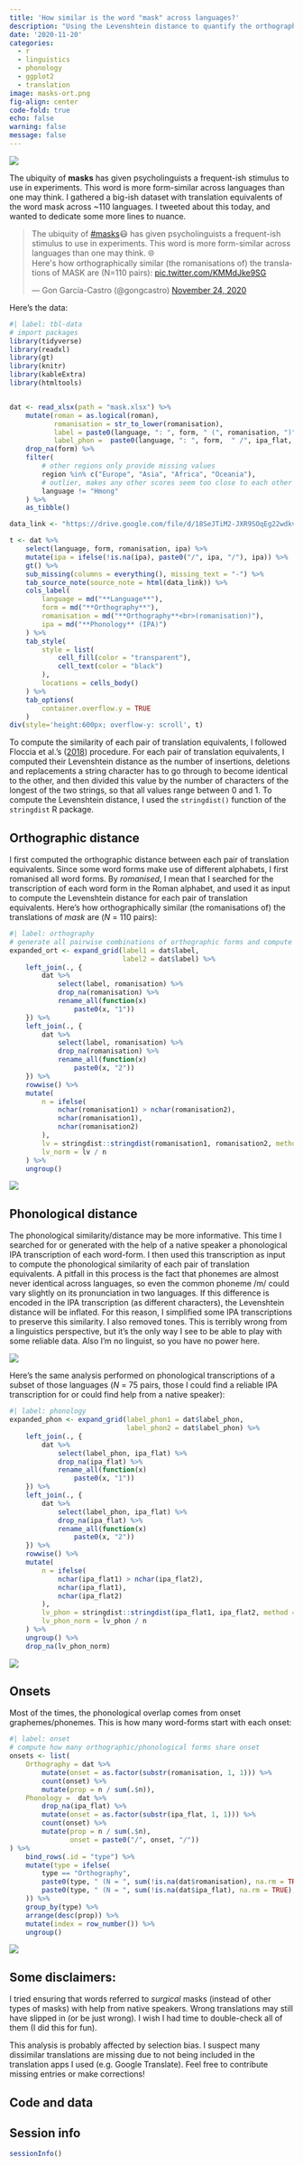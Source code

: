 ---
title: 'How similar is the word "mask" across languages?'
description: "Using the Levenshtein distance to quantify the orthographic and phonlogical similarity between translation equivalents of the word *mask* across multiple languages."
date: '2020-11-20'
categories:
  - r
  - linguistics
  - phonology
  - ggplot2
  - translation
image: masks-ort.png
fig-align: center
code-fold: true
echo: false
warning: false
message: false
---

![](masks.jpg)

The ubiquity of **masks** has given psycholinguists a frequent-ish stimulus to use in experiments. This word is more form-similar across languages than one may think. I gathered a big-ish dataset with translation equivalents of the word mask across ~110 languages. I tweeted about this today, and wanted to dedicate some more lines to nuance.

<blockquote class="twitter-tweet" data-theme="light"><p lang="en" dir="ltr">The ubiquity of <a href="https://twitter.com/hashtag/masks?src=hash&amp;ref_src=twsrc%5Etfw">#masks</a>😷 has given psycholinguists a frequent-ish stimulus to use in experiments. This word is more form-similar across languages than one may think. 🌐<br>Here&#39;s how orthographically similar (the romanisations of) the translations of MASK are (N=110 pairs): <a href="https://t.co/KMMdJke9SG">pic.twitter.com/KMMdJke9SG</a></p>&mdash; Gon García-Castro (\@gongcastro) <a href="https://twitter.com/gongcastro/status/1331266541560729605?ref_src=twsrc%5Etfw">November 24, 2020</a></blockquote> <script async src="https://platform.twitter.com/widgets.js" charset="utf-8"></script>

Here's the data:

```{r}
#| label: tbl-data
# import packages
library(tidyverse)
library(readxl)
library(gt)
library(knitr)
library(kableExtra)
library(htmltools)


dat <- read_xlsx(path = "mask.xlsx") %>% 
    mutate(roman = as.logical(roman),
           romanisation = str_to_lower(romanisation),
           label = paste0(language, ": ", form, " (", romanisation, ")"),
           label_phon =  paste0(language, ": ", form,  " /", ipa_flat, "/"))  %>% 
    drop_na(form) %>% 
    filter(
        # other regions only provide missing values
        region %in% c("Europe", "Asia", "Africa", "Oceania"),
        # outlier, makes any other scores seem too close to each other (see masks.xlsx)
        language != "Hmong"
    ) %>% 
    as_tibble()

data_link <- "https://drive.google.com/file/d/18SeJTiM2-JXR9SOqEg22wdkvNL3OxG3u/view?usp=sharing"

t <- dat %>% 
    select(language, form, romanisation, ipa) %>% 
    mutate(ipa = ifelse(!is.na(ipa), paste0("/", ipa, "/"), ipa)) %>% 
    gt() %>% 
    sub_missing(columns = everything(), missing_text = "-") %>% 
    tab_source_note(source_note = html(data_link)) %>% 
    cols_label(
        language = md("**Language**"),
        form = md("**Orthography**"),
        romanisation = md("**Orthography**<br>(romanisation)"),
        ipa = md("**Phonology** (IPA)")
    ) %>% 
    tab_style(
        style = list(
            cell_fill(color = "transparent"),
            cell_text(color = "black")
        ),
        locations = cells_body()
    ) %>% 
    tab_options(
        container.overflow.y = TRUE
    )
div(style='height:600px; overflow-y: scroll', t)
```


To compute the similarity of each pair of translation equivalents, I followed Floccia et al.'s ([2018](https://srcd.onlinelibrary.wiley.com/doi/10.1111/mono.12349)) procedure. For each pair of translation equivalents, I computed their Levenshtein distance as the number of insertions, deletions and replacements a string character has to go through to become identical to the other, and then divided this value by the number of characters of the longest of the two strings, so that all values range between 0 and 1. To compute the Levenshtein distance, I used the `stringdist()` function of the `stringdist` R package.


## Orthographic distance

I first computed the orthographic distance between each pair of translation equivalents. Since some word forms make use of different alphabets, I first romanised all word forms. By *romanised*,  I mean that I searched for the transcription of each word form in the Roman alphabet, and used it as input to compute the Levenshtein distance for each pair of translation equivalents. Here's how orthographically similar (the romanisations of) the translations of *mask* are (*N* = 110 pairs):

```{r}
#| label: orthography
# generate all pairwise combinations of orthographic forms and compute their Levenshtein distance
expanded_ort <- expand_grid(label1 = dat$label,
                            label2 = dat$label) %>%
    left_join(., {
        dat %>%
            select(label, romanisation) %>%
            drop_na(romanisation) %>%
            rename_all(function(x)
                paste0(x, "1"))
    }) %>%
    left_join(., {
        dat %>%
            select(label, romanisation) %>%
            drop_na(romanisation) %>%
            rename_all(function(x)
                paste0(x, "2"))
    }) %>%
    rowwise() %>%
    mutate(
        n = ifelse(
            nchar(romanisation1) > nchar(romanisation2),
            nchar(romanisation1),
            nchar(romanisation2)
        ),
        lv = stringdist::stringdist(romanisation1, romanisation2, method = "lv"),
        lv_norm = lv / n
    ) %>%
    ungroup() 
```

![](masks-ort.png)

## Phonological distance

The phonological similarity/distance may be more informative. This time I searched for or generated with the help of a native speaker a phonological IPA transcription of each word-form. I then used this transcription as input to compute the phonological similarity of each pair of translation equivalents. A pitfall in this process is the fact that phonemes are almost never identical across languages, so even the common phoneme /m/ could vary slightly on its pronunciation in two languages. If this difference is encoded in the IPA transcription (as different characters), the Levenshtein distance will be inflated. For this reason, I simplified some IPA transcriptions to preserve this similarity. I also removed tones. This is terribly wrong from a linguistics perspective, but it's the only way I see to be able to play with some reliable data. Also I'm no linguist, so you have no power here.


![](power.gif)

Here's the same analysis performed on phonological transcriptions of a subset of those languages (*N* = 75 pairs, those I could find a reliable IPA transcription for or could find help from a native speaker):


```{r}
#| label: phonology
expanded_phon <- expand_grid(label_phon1 = dat$label_phon,
                             label_phon2 = dat$label_phon) %>%
    left_join(., {
        dat %>%
            select(label_phon, ipa_flat) %>%
            drop_na(ipa_flat) %>%
            rename_all(function(x)
                paste0(x, "1"))
    }) %>%
    left_join(., {
        dat %>%
            select(label_phon, ipa_flat) %>%
            drop_na(ipa_flat) %>%
            rename_all(function(x)
                paste0(x, "2"))
    }) %>%
    rowwise() %>%
    mutate(
        n = ifelse(
            nchar(ipa_flat1) > nchar(ipa_flat2),
            nchar(ipa_flat1),
            nchar(ipa_flat2)
        ),
        lv_phon = stringdist::stringdist(ipa_flat1, ipa_flat2, method = "lv"),
        lv_phon_norm = lv_phon / n
    ) %>%
    ungroup() %>%
    drop_na(lv_phon_norm)
```

![](masks-phon.png)

## Onsets

Most of the times, the phonological overlap comes from onset graphemes/phonemes. This is how many word-forms start with each onset:

```{r}
#| label: onset
# compute how many orthographic/phonological forms share onset
onsets <- list(
    Orthography = dat %>%
        mutate(onset = as.factor(substr(romanisation, 1, 1))) %>%
        count(onset) %>%
        mutate(prop = n / sum(.$n)),
    Phonology =  dat %>%
        drop_na(ipa_flat) %>%
        mutate(onset = as.factor(substr(ipa_flat, 1, 1))) %>%
        count(onset) %>%
        mutate(prop = n / sum(.$n),
               onset = paste0("/", onset, "/"))
) %>%
    bind_rows(.id = "type") %>%
    mutate(type = ifelse(
        type == "Orthography",
        paste0(type, " (N = ", sum(!is.na(dat$romanisation), na.rm = TRUE), ")"),
        paste0(type, " (N = ", sum(!is.na(dat$ipa_flat), na.rm = TRUE), ")")
    )) %>%
    group_by(type) %>%
    arrange(desc(prop)) %>%
    mutate(index = row_number()) %>%
    ungroup()
```

![](masks-onset.png)

## Some disclaimers:

I tried ensuring that words referred to *surgical* masks (instead of other types of masks) with help from native speakers. Wrong translations may still have slipped in (or be just wrong). I wish I had time to double-check all of them (I did this for fun).

This analysis is probably affected by selection bias. I suspect many dissimilar translations are missing due to not being included in the translation apps I used (e.g. Google Translate). Feel free to contribute missing entries or make corrections!

## Code and data

<script src="https://gist.github.com/gongcastro/c751a62245b17562e18d8a145d5950c6.js"></script>

## Session info

```{r}
sessionInfo()
```
